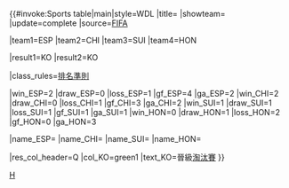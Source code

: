 {{#invoke:Sports table|main|style=WDL
|title={{{title|}}}
|showteam={{{showteam|}}}
|update=complete
|source=[https://www.fifa.com/worldcup/archive/southafrica2010/groups/index.html FIFA]

|team1=ESP |team2=CHI |team3=SUI |team4=HON

|result1=KO |result2=KO

|class_rules=[[2010年國際足協世界盃#排名準則|排名準則]]

|win_ESP=2 |draw_ESP=0 |loss_ESP=1 |gf_ESP=4 |ga_ESP=2
|win_CHI=2 |draw_CHI=0 |loss_CHI=1 |gf_CHI=3 |ga_CHI=2
|win_SUI=1 |draw_SUI=1 |loss_SUI=1 |gf_SUI=1 |ga_SUI=1
|win_HON=0 |draw_HON=1 |loss_HON=2 |gf_HON=0 |ga_HON=3

|name_ESP={{fb|ESP}}
|name_CHI={{fb|CHI}}
|name_SUI={{fb|SUI}}
|name_HON={{fb|HON|1949}}

|res_col_header=Q
|col_KO=green1 |text_KO=晉級[[2010年國際足協世界盃#淘汰賽|淘汰賽]]
}}<noinclude>
[[Category:2010年世界盃足球賽分組|H]]
</noinclude>